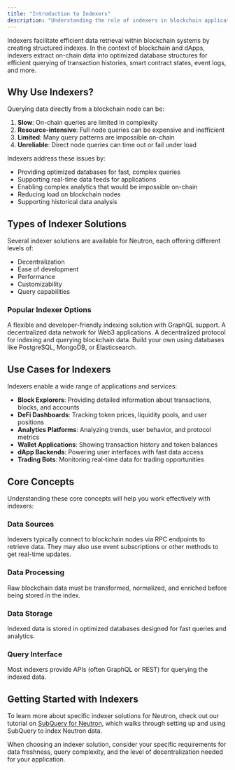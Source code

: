 ```yaml
---
title: "Introduction to Indexers"
description: "Understanding the role of indexers in blockchain applications"
---
```


Indexers facilitate efficient data retrieval within blockchain systems by creating structured indexes. In the context of blockchain and dApps, indexers extract on-chain data into optimized database structures for efficient querying of transaction histories, smart contract states, event logs, and more.

## Why Use Indexers?

Querying data directly from a blockchain node can be:

1. **Slow**: On-chain queries are limited in complexity
2. **Resource-intensive**: Full node queries can be expensive and inefficient
3. **Limited**: Many query patterns are impossible on-chain
4. **Unreliable**: Direct node queries can time out or fail under load

Indexers address these issues by:

- Providing optimized databases for fast, complex queries
- Supporting real-time data feeds for applications
- Enabling complex analytics that would be impossible on-chain
- Reducing load on blockchain nodes
- Supporting historical data analysis

## Types of Indexer Solutions

Several indexer solutions are available for Neutron, each offering different levels of:

- Decentralization
- Ease of development
- Performance
- Customizability
- Query capabilities

### Popular Indexer Options

<CardGroup cols={2}>
  <Card title="SubQuery" icon="database" href="/developers/tutorials/indexers/subquery">
    A flexible and developer-friendly indexing solution with GraphQL support.
  </Card>
  <Card title="Ceramic" icon="layer-group">
    A decentralized data network for Web3 applications.
  </Card>
  <Card title="The Graph" icon="chart-network">
    A decentralized protocol for indexing and querying blockchain data.
  </Card>
  <Card title="Custom Indexers" icon="code">
    Build your own using databases like PostgreSQL, MongoDB, or Elasticsearch.
  </Card>
</CardGroup>

## Use Cases for Indexers

Indexers enable a wide range of applications and services:

- **Block Explorers**: Providing detailed information about transactions, blocks, and accounts
- **DeFi Dashboards**: Tracking token prices, liquidity pools, and user positions
- **Analytics Platforms**: Analyzing trends, user behavior, and protocol metrics
- **Wallet Applications**: Showing transaction history and token balances
- **dApp Backends**: Powering user interfaces with fast data access
- **Trading Bots**: Monitoring real-time data for trading opportunities

## Core Concepts

Understanding these core concepts will help you work effectively with indexers:

### Data Sources

Indexers typically connect to blockchain nodes via RPC endpoints to retrieve data. They may also use event subscriptions or other methods to get real-time updates.

### Data Processing

Raw blockchain data must be transformed, normalized, and enriched before being stored in the index.

### Data Storage

Indexed data is stored in optimized databases designed for fast queries and analytics.

### Query Interface

Most indexers provide APIs (often GraphQL or REST) for querying the indexed data.

## Getting Started with Indexers

To learn more about specific indexer solutions for Neutron, check out our tutorial on [SubQuery for Neutron](/developers/tutorials/indexers/subquery), which walks through setting up and using SubQuery to index Neutron data.

<Note>
  When choosing an indexer solution, consider your specific requirements for data freshness, query complexity, and the level of decentralization needed for your application.
</Note> 